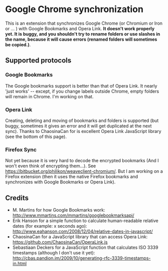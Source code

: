 = Google Chrome synchronization =

This is an extension that synchronizes Google Chrome (or Chromium or Iron or ... ) with Google Bookmarks and Opera Link. '''It doesn't work properly yet. It is buggy, and you shouldn't try to rename folders or use slashes in the name, because it will cause errors (renamed folders will sometimes be copied.)'''.

== Supported protocols ==

=== Google Bookmarks ===

The Google bookmarks support is better than that of Opera Link. It nearly 'just works' -- except, if you change labels outside Chrome, empty folders will remain in Chrome. I'm working on that.

=== Opera Link ===

Creating, deleting and moving of bookmarks and folders is supported (but buggy, sometimes it gives an error and it will get duplicated at the next sync). Thanks to ChaosinaCan for is excellent Opera Link JavaScript library (see the bottom of this page).

=== Firefox Sync ===

Not yet because it is very hard to decode the encrypted bookmarks (And I won't even think of encrypting them...). See https://bitbucket.org/philikon/weaveclient-chromium/. But I am working on a Firefox extension (then it uses the native Firefox bookmarks and synchronizes with Google Bookmarks or Opera Link).

== Credits ==

* M. Martins for how Google Bookmarks work: http://www.mmartins.com/mmartins/googlebookmarksapi/
* Erik Hanson for a simple function to calculate human-readable relative dates (for example: x seconds ago): http://www.eahanson.com/2008/12/04/relative-dates-in-javascript/
* ChaosinaCan for a JavaScript library that can access Opera Link: https://github.com/ChaosinaCan/OperaLink.js
* Sebastiaan Deckers for a JavaScript function that calculates ISO 3339 timestamps (although I don't use it yet): http://cbas.pandion.im/2009/10/generating-rfc-3339-timestamps-in.html
